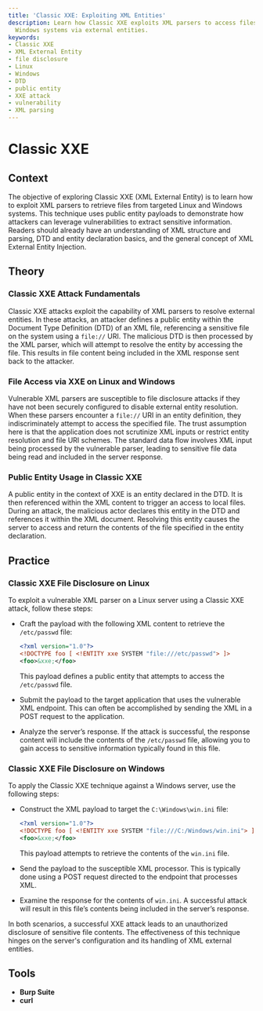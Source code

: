 ```yaml
---
title: 'Classic XXE: Exploiting XML Entities'
description: Learn how Classic XXE exploits XML parsers to access files on Linux and
  Windows systems via external entities.
keywords:
- Classic XXE
- XML External Entity
- file disclosure
- Linux
- Windows
- DTD
- public entity
- XXE attack
- vulnerability
- XML parsing
---
```


# Classic XXE

## Context

The objective of exploring Classic XXE (XML External Entity) is to learn how to exploit XML parsers to retrieve files from targeted Linux and Windows systems. This technique uses public entity payloads to demonstrate how attackers can leverage vulnerabilities to extract sensitive information. Readers should already have an understanding of XML structure and parsing, DTD and entity declaration basics, and the general concept of XML External Entity Injection.

## Theory

### Classic XXE Attack Fundamentals

Classic XXE attacks exploit the capability of XML parsers to resolve external entities. In these attacks, an attacker defines a public entity within the Document Type Definition (DTD) of an XML file, referencing a sensitive file on the system using a `file://` URI. The malicious DTD is then processed by the XML parser, which will attempt to resolve the entity by accessing the file. This results in file content being included in the XML response sent back to the attacker.

### File Access via XXE on Linux and Windows

Vulnerable XML parsers are susceptible to file disclosure attacks if they have not been securely configured to disable external entity resolution. When these parsers encounter a `file://` URI in an entity definition, they indiscriminately attempt to access the specified file. The trust assumption here is that the application does not scrutinize XML inputs or restrict entity resolution and file URI schemes. The standard data flow involves XML input being processed by the vulnerable parser, leading to sensitive file data being read and included in the server response.

### Public Entity Usage in Classic XXE

A public entity in the context of XXE is an entity declared in the DTD. It is then referenced within the XML content to trigger an access to local files. During an attack, the malicious actor declares this entity in the DTD and references it within the XML document. Resolving this entity causes the server to access and return the contents of the file specified in the entity declaration.

## Practice

### Classic XXE File Disclosure on Linux

To exploit a vulnerable XML parser on a Linux server using a Classic XXE attack, follow these steps:

- Craft the payload with the following XML content to retrieve the `/etc/passwd` file:

    ```xml
    <?xml version="1.0"?>
    <!DOCTYPE foo [ <!ENTITY xxe SYSTEM "file:///etc/passwd"> ]>
    <foo>&xxe;</foo>
    ```

    This payload defines a public entity that attempts to access the `/etc/passwd` file.

- Submit the payload to the target application that uses the vulnerable XML endpoint. This can often be accomplished by sending the XML in a POST request to the application.

- Analyze the server’s response. If the attack is successful, the response content will include the contents of the `/etc/passwd` file, allowing you to gain access to sensitive information typically found in this file.

### Classic XXE File Disclosure on Windows

To apply the Classic XXE technique against a Windows server, use the following steps:

- Construct the XML payload to target the `C:\Windows\win.ini` file:

    ```xml
    <?xml version="1.0"?>
    <!DOCTYPE foo [ <!ENTITY xxe SYSTEM "file:///C:/Windows/win.ini"> ]>
    <foo>&xxe;</foo>
    ```

    This payload attempts to retrieve the contents of the `win.ini` file.

- Send the payload to the susceptible XML processor. This is typically done using a POST request directed to the endpoint that processes XML.

- Examine the response for the contents of `win.ini`. A successful attack will result in this file’s contents being included in the server’s response.

In both scenarios, a successful XXE attack leads to an unauthorized disclosure of sensitive file contents. The effectiveness of this technique hinges on the server's configuration and its handling of XML external entities.

## Tools

- **Burp Suite**
- **curl**